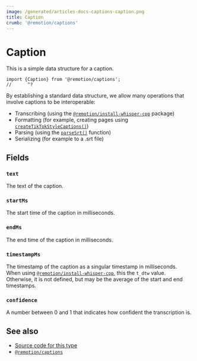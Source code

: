 ```yaml
---
image: /generated/articles-docs-captions-caption.png
title: Caption
crumb: '@remotion/captions'
---
```


# Caption<AvailableFrom v="4.0.216"/>

This is a simple data structure for a caption.

```tsx twoslash
import {Caption} from '@remotion/captions';
//      ^?
```

By establishing a standard data structure, we allow many operations that involve captions to be interoperable:

- Transcribing (using the [`@remotion/install-whisper-cpp`](/docs/install-whisper-cpp) package)
- Formatting (for example, creating pages using [`createTikTokStyleCaptions()`](/docs/captions/create-tiktok-style-captions))
- Parsing (using the [`parseSrt()`](/docs/captions/parse-srt) function)
- Serializing (for example to a .srt file)

## Fields

### `text`

The text of the caption.

### `startMs`

The start time of the caption in milliseconds.

### `endMs`

The end time of the caption in milliseconds.

### `timestampMs`

The timestamp of the caption as a singular timestamp in milliseconds.  
When using [`@remotion/install-whisper-cpp`](/docs/install-whisper-cpp), this the `t_dtw` value.  
Otherwise, it is not defined, but may be the average of the start and end timestamps.

### `confidence`

A number between 0 and 1 that indicates how confident the transcription is.

## See also

- [Source code for this type](https://github.com/remotion-dev/remotion/blob/main/packages/captions/src/caption.ts)
- [`@remotion/captions`](/docs/captions)
